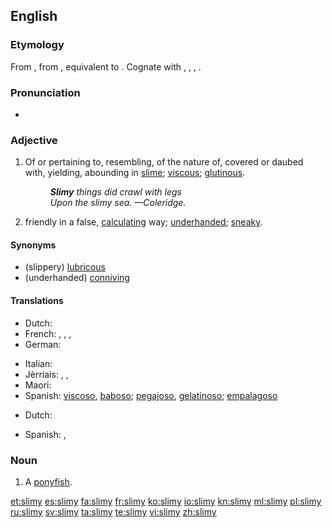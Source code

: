 ==English==

===Etymology===
From {{etyl|enm|en}}, from {{etyl|ang|en}} {{term/t|ang|slīmiġ||slimy}}, equivalent to {{suffix|slime|y}}. Cognate with {{etyl|nl|-}} {{term|slijmig|lang=nl}}, {{term|slijmerig||slimy|lang=nl}}, {{etyl|de|-}} {{term|schleimig||slimy|lang=de}}, {{etyl|sv|-}} {{term|slemmig||slimy|lang=sv}}.

===Pronunciation===
* {{IPA|/ˈslaɪ.mi/}}
*: {{rhymes|aɪmi}}

===Adjective===
{{en-adj|er}}

# Of or pertaining to, resembling, of the nature of, covered or daubed with, yielding, abounding in [[slime]]; [[viscous]]; [[glutinous]].
#: '''''Slimy''' things did crawl with legs ''
#: ''Upon the slimy sea. &mdash;Coleridge.''
# {{context|slang|figuratively|lang=en}} friendly in a false, [[calculating]] way; [[underhanded]]; [[sneaky]].

====Synonyms====
* (slippery) [[lubricous]]
* (underhanded) [[conniving]]

====Translations====
{{trans-top|glutinous}}
* Dutch: {{t-|nl|slijmig}}
* French: {{t+|fr|visqueux|m}}, {{t+|fr|visqueuse|f}}, {{t+|fr|gluant|m}}, {{t+|fr|gluante|f}}
* German: {{t-|de|schleimig}}
{{trans-mid}}
* Italian: {{t+|it|viscido}}
* Jèrriais: {{tø|roa-jer|lîncreux}}, {{tø|roa-jer|vâseux}}, {{tø|roa-jer|v'lînmeux}}
* Maori: {{t|mi|pūrikoriko}}
* Spanish: [[viscoso]], [[baboso]]; [[pegajoso]], [[gelatinoso]]; [[empalagoso]]
{{trans-bottom}}

{{trans-top|underhanded}}
* Dutch: {{t+|nl|achterbaks}}
{{trans-mid}}
* Spanish: {{t+|es|tramposo|m}}, {{t-|es|tramposa|f}}
{{trans-bottom}}

===Noun===
{{en-noun|slimies}}

# A [[ponyfish]].

[[et:slimy]]
[[es:slimy]]
[[fa:slimy]]
[[fr:slimy]]
[[ko:slimy]]
[[io:slimy]]
[[kn:slimy]]
[[ml:slimy]]
[[pl:slimy]]
[[ru:slimy]]
[[sv:slimy]]
[[ta:slimy]]
[[te:slimy]]
[[vi:slimy]]
[[zh:slimy]]